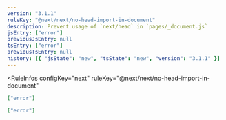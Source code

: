 ```yaml
---
version: "3.1.1"
ruleKey: "@next/next/no-head-import-in-document"
description: Prevent usage of `next/head` in `pages/_document.js`
jsEntry: ["error"]
previousJsEntry: null
tsEntry: ["error"]
previousTsEntry: null
history: [{ "jsState": "new", "tsState": "new", "version": "3.1.1" }]
---
```


<RuleInfos 
  configKey="next" 
  ruleKey="@next/next/no-head-import-in-document" 
>

```json
["error"]
```

```json
["error"]
```

</RuleInfos>
